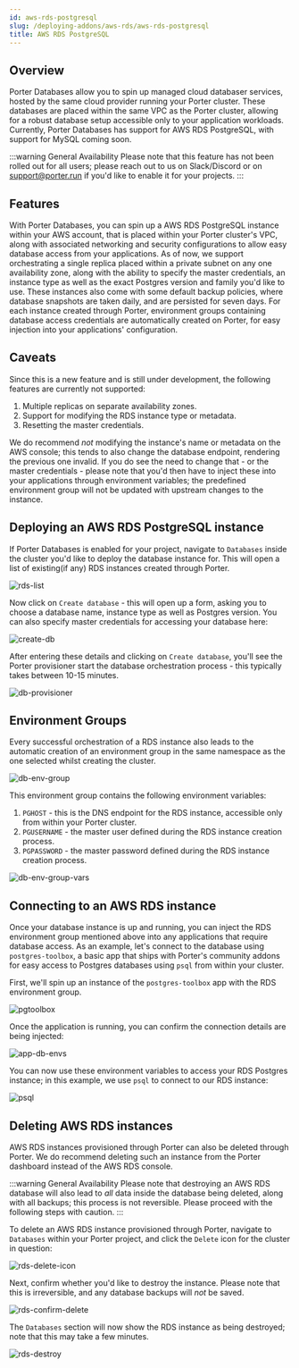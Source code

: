 ```yaml
---
id: aws-rds-postgresql
slug: /deploying-addons/aws-rds/aws-rds-postgresql
title: AWS RDS PostgreSQL
---
```


## Overview

Porter Databases allow you to spin up managed cloud databaser services, hosted by the same cloud provider running your Porter cluster. These databases are placed within the same VPC as the Porter cluster, allowing for a robust database setup accessible only to your application workloads. Currently, Porter Databases has support for AWS RDS PostgreSQL, with support for MySQL coming soon.

:::warning General Availability
Please note that this feature has not been rolled out for all users; please reach out to us on Slack/Discord or on [support@porter.run](mailto:support@porter.run) if you'd like to enable it for your projects.
:::

## Features

With Porter Databases, you can spin up a AWS RDS PostgreSQL instance within your AWS account, that is placed within your Porter cluster's VPC, along with associated networking and security configurations to allow easy database access from your applications. As of now, we support orchestrating a single replica placed within a private subnet on any one availability zone, along with the ability to specify the master credentials, an instance type as well as the exact Postgres version and family you'd like to use. These instances also come with some default backup policies, where database snapshots are taken daily, and are persisted for seven days. For each instance created through Porter, environment groups containing database access credentials are automatically created on Porter, for easy injection into your applications' configuration.

## Caveats

Since this is a new feature and is still under development, the following features are currently not supported:

1. Multiple replicas on separate availability zones.
2. Support for modifying the RDS instance type or metadata.
3. Resetting the master credentials.

We do recommend _not_ modifying the instance's name or metadata on the AWS console; this tends to also change the database endpoint, rendering the previous one invalid. If you do see the need to change that - or the master credentials - please note that you'd then have to inject these into your applications through environment variables; the predefined environment group will not be updated with upstream changes to the instance.


## Deploying an AWS RDS PostgreSQL instance

If Porter Databases is enabled for your project, navigate to `Databases` inside the cluster you'd like to deploy the database instance for. This will open a list of existing(if any) RDS instances created through Porter.

![rds-list](https://user-images.githubusercontent.com/288007/151189519-c3ac593a-e78b-440a-ade5-6ef69e81694b.png)

Now click on `Create database` - this will open up a form, asking you to choose a database name, instance type as well as Postgres version. You can also specify master credentials for accessing your database here:

![create-db](https://user-images.githubusercontent.com/288007/151189786-96d2966c-c914-41ae-8f60-43174c2ca13a.png)

After entering these details and clicking on `Create database`, you'll see the Porter provisioner start the database orchestration process - this typically takes between 10-15 minutes.

![db-provisioner](https://user-images.githubusercontent.com/288007/151189868-ef152a8b-aac1-4018-acff-b94651196b21.png)

## Environment Groups

Every successful orchestration of a RDS instance also leads to the automatic creation of an environment group in the same namespace as the one selected whilst creating the cluster. 

![db-env-group](https://user-images.githubusercontent.com/288007/151192980-9d7bb5f8-61c1-4463-a789-7a5a443bb7b7.png)

This environment group contains the following environment variables:

1. `PGHOST` - this is the DNS endpoint for the RDS instance, accessible only from within your Porter cluster.
2. `PGUSERNAME` - the master user defined during the RDS instance creation process.
3. `PGPASSWORD` - the master password defined during the RDS instance creation process.

![db-env-group-vars](https://user-images.githubusercontent.com/288007/151193051-b8a984a7-22ca-4ea5-be6a-9ba63b324dbe.png)


## Connecting to an AWS RDS instance

Once your database instance is up and running, you can inject the RDS environment group mentioned above into any applications that require database access. As an example, let's connect to the database using `postgres-toolbox`, a basic app that ships with Porter's community addons for easy access to Postgres databases using `psql` from within your cluster.

First, we'll spin up an instance of the `postgres-toolbox` app with the RDS environment group.

![pgtoolbox](https://user-images.githubusercontent.com/288007/151523078-1df43cc9-7cf8-4f5b-b9e9-37487e846929.png)

Once the application is running, you can confirm the connection details are being injected:

![app-db-envs](https://user-images.githubusercontent.com/288007/151523203-92bf57d5-8662-47e8-89e4-ad106679c8e8.png)

You can now use these environment variables to access your RDS Postgres instance; in this example, we use `psql` to connect to our RDS instance:

![psql](https://user-images.githubusercontent.com/288007/151523740-a8d6a37b-7c0d-4fee-9663-934f688b14c0.png)


## Deleting AWS RDS instances

AWS RDS instances provisioned through Porter can also be deleted through Porter. We do recommend deleting such an instance from the Porter dashboard instead of the AWS RDS console.

:::warning General Availability
Please note that destroying an AWS RDS database will also lead to _all_ data inside the database being deleted, along with all backups; this process is not reversible. Please proceed with the following steps with caution.
:::

To delete an AWS RDS instance provisioned through Porter, navigate to `Databases` within your Porter project, and click the `Delete` icon for the cluster in question:

![rds-delete-icon](https://user-images.githubusercontent.com/288007/151528402-74bdfc69-5d51-4082-bb8b-cae285abeda7.png)

Next, confirm whether you'd like to destroy the instance. Please note that this is irreversible, and any database backups will _not_ be saved.

![rds-confirm-delete](https://user-images.githubusercontent.com/288007/151528415-ec7bf808-eb6c-4ac1-adcc-4e9b10dcbfa1.png)

The `Databases` section will now show the RDS instance as being destroyed; note that this may take a few minutes.

![rds-destroy](https://user-images.githubusercontent.com/288007/151528419-a9939c0c-9b46-4c07-b22e-d7fdd865ab12.png)
